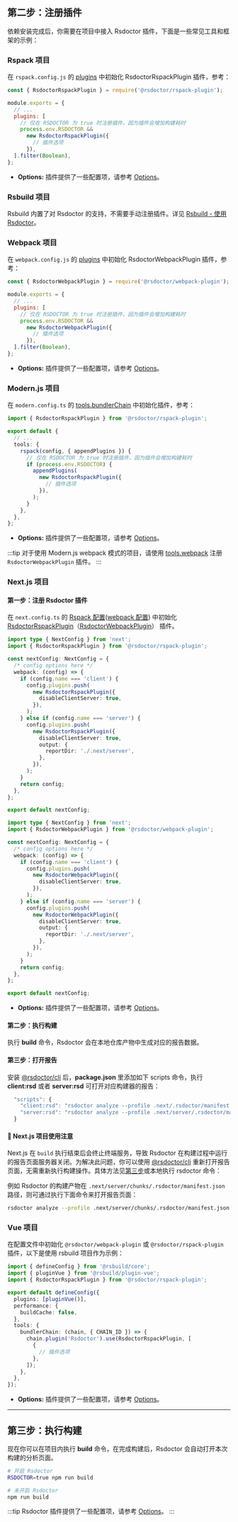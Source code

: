 ## 第二步：注册插件

依赖安装完成后，你需要在项目中接入 Rsdoctor 插件，下面是一些常见工具和框架的示例：

### Rspack 项目

在 `rspack.config.js` 的 [plugins](https://www.rspack.dev/config/plugins.html#plugins) 中初始化 RsdoctorRspackPlugin 插件，参考：

```js title="rspack.config.js"
const { RsdoctorRspackPlugin } = require('@rsdoctor/rspack-plugin');

module.exports = {
  // ...
  plugins: [
    // 仅在 RSDOCTOR 为 true 时注册插件，因为插件会增加构建耗时
    process.env.RSDOCTOR &&
      new RsdoctorRspackPlugin({
        // 插件选项
      }),
  ].filter(Boolean),
};
```

- **Options:** 插件提供了一些配置项，请参考 [Options](../../config/options/options)。

### Rsbuild 项目

Rsbuild 内置了对 Rsdoctor 的支持，不需要手动注册插件。详见 [Rsbuild - 使用 Rsdoctor](https://rsbuild.dev/zh/guide/debug/rsdoctor)。

### Webpack 项目

在 `webpack.config.js` 的 [plugins](https://webpack.js.org/configuration/plugins/#plugins) 中初始化 RsdoctorWebpackPlugin 插件，参考：

```js title="webpack.config.js"
const { RsdoctorWebpackPlugin } = require('@rsdoctor/webpack-plugin');

module.exports = {
  // ...
  plugins: [
    // 仅在 RSDOCTOR 为 true 时注册插件，因为插件会增加构建耗时
    process.env.RSDOCTOR &&
      new RsdoctorWebpackPlugin({
        // 插件选项
      }),
  ].filter(Boolean),
};
```

- **Options:** 插件提供了一些配置项，请参考 [Options](../../config/options/options)。

### Modern.js 项目

在 `modern.config.ts` 的 [tools.bundlerChain](https://modernjs.dev/configure/app/tools/rspack) 中初始化插件，参考：

```ts title="modern.config.ts"
import { RsdoctorRspackPlugin } from '@rsdoctor/rspack-plugin';

export default {
  // ...
  tools: {
    rspack(config, { appendPlugins }) {
      // 仅在 RSDOCTOR 为 true 时注册插件，因为插件会增加构建耗时
      if (process.env.RSDOCTOR) {
        appendPlugins(
          new RsdoctorRspackPlugin({
            // 插件选项
          }),
        );
      }
    },
  },
};
```

- **Options:** 插件提供了一些配置项，请参考 [Options](../../config/options/options)。

:::tip
对于使用 Modern.js webpack 模式的项目，请使用 [tools.webpack](https://modernjs.dev/configure/app/tools/webpack) 注册 `RsdoctorWebpackPlugin` 插件。
:::

### Next.js 项目

#### 第一步：注册 Rsdoctor 插件

在 `next.config.ts` 的 [Rspack 配置](https://rspack.dev/guide/tech/next)([webpack 配置](https://nextjs.org/docs/pages/api-reference/config/next-config-js/webpack)) 中初始化 [RsdoctorRspackPlugin](#rspack-%E9%A1%B9%E7%9B%AE)（[RsdoctorWebpackPlugin](#webpack-%E9%A1%B9%E7%9B%AE)） 插件。


<Tabs>
<Tab label="Rspack">

```ts title="next.config.ts"
import type { NextConfig } from 'next';
import { RsdoctorRspackPlugin } from '@rsdoctor/rspack-plugin';

const nextConfig: NextConfig = {
  /* config options here */
  webpack: (config) => {
    if (config.name === 'client') {
      config.plugins.push(
        new RsdoctorRspackPlugin({
          disableClientServer: true,
        }),
      );
    } else if (config.name === 'server') {
      config.plugins.push(
        new RsdoctorRspackPlugin({
          disableClientServer: true,
          output: {
            reportDir: './.next/server',
          },
        }),
      );
    }
    return config;
  },
};

export default nextConfig;
```

</Tab>

<Tab label="webpack">

```ts title="next.config.ts"
import type { NextConfig } from 'next';
import { RsdoctorWebpackPlugin } from '@rsdoctor/webpack-plugin';

const nextConfig: NextConfig = {
  /* config options here */
  webpack: (config) => {
    if (config.name === 'client') {
      config.plugins.push(
        new RsdoctorWebpackPlugin({
          disableClientServer: true,
        }),
      );
    } else if (config.name === 'server') {
      config.plugins.push(
        new RsdoctorWebpackPlugin({
          disableClientServer: true,
          output: {
            reportDir: './.next/server',
          },
        }),
      );
    }
    return config;
  },
};

export default nextConfig;
```

</Tab>
</Tabs>

- **Options:** 插件提供了一些配置项，请参考 [Options](../../config/options/options)。

#### 第二步：执行构建

执行 **build** 命令，Rsdoctor 会在本地仓库产物中生成对应的报告数据。


<PackageManagerTabs command="run build" />

#### 第三步：打开报告

安装 [@rsdoctor/cli](/guide/start/cli) 后，**package.json** 里添加如下 scripts 命令，执行 **client:rsd** 或者 **server:rsd** 可打开对应构建器的报告：

<PackageManagerTabs command="add @rsdoctor/cli -D" />

```ts
  "scripts": {
    "client:rsd": "rsdoctor analyze --profile .next/.rsdoctor/manifest.json", // Rsdoctor's client report path
    "server:rsd": "rsdoctor analyze --profile .next/server/.rsdoctor/manifest.json" // Rsdoctor's server report path
  }
```

#### 📢 Next.js 项目使用注意

Next.js 在 `build` 执行结束后会终止终端服务，导致 Rsdoctor 在构建过程中运行的报告页面服务器关闭。为解决此问题，你可以使用 [@rsdoctor/cli](/guide/start/cli) 重新打开报告页面，无需重新执行构建操作。具体方法见[第三步](#%E7%AC%AC%E4%B8%89%E6%AD%A5%E6%89%93%E5%BC%80%E6%8A%A5%E5%91%8A)或本地执行 rsdoctor 命令：

例如 Rsdoctor 的构建产物在 `.next/server/chunks/.rsdoctor/manifest.json` 路径，则可通过执行下面命令来打开报告页面：

```bash
rsdoctor analyze --profile .next/server/chunks/.rsdoctor/manifest.json

```

### Vue 项目

在配置文件中初始化 `@rsdoctor/webpack-plugin` 或 `@rsdoctor/rspack-plugin` 插件，以下是使用 rsbuild 项目作为示例：

```ts title="rsbuild.config.ts"
import { defineConfig } from '@rsbuild/core';
import { pluginVue } from '@rsbuild/plugin-vue';
import { RsdoctorRspackPlugin } from '@rsdoctor/rspack-plugin';

export default defineConfig({
  plugins: [pluginVue()],
  performance: {
    buildCache: false,
  },
  tools: {
    bundlerChain: (chain, { CHAIN_ID }) => {
      chain.plugin('Rsdoctor').use(RsdoctorRspackPlugin, [
        {
          // 插件选项
        },
      ]);
    },
  },
});
```

- **Options:** 插件提供了一些配置项，请参考 [Options](../../config/options/options)。

---

## 第三步：执行构建

现在你可以在项目内执行 **build** 命令，在完成构建后，Rsdoctor 会自动打开本次构建的分析页面。

```bash
# 开启 Rsdoctor
RSDOCTOR=true npm run build

# 未开启 Rsdoctor
npm run build
```

:::tip
Rsdoctor 插件提供了一些配置项，请参考 [Options](../../config/options/options)。
:::
